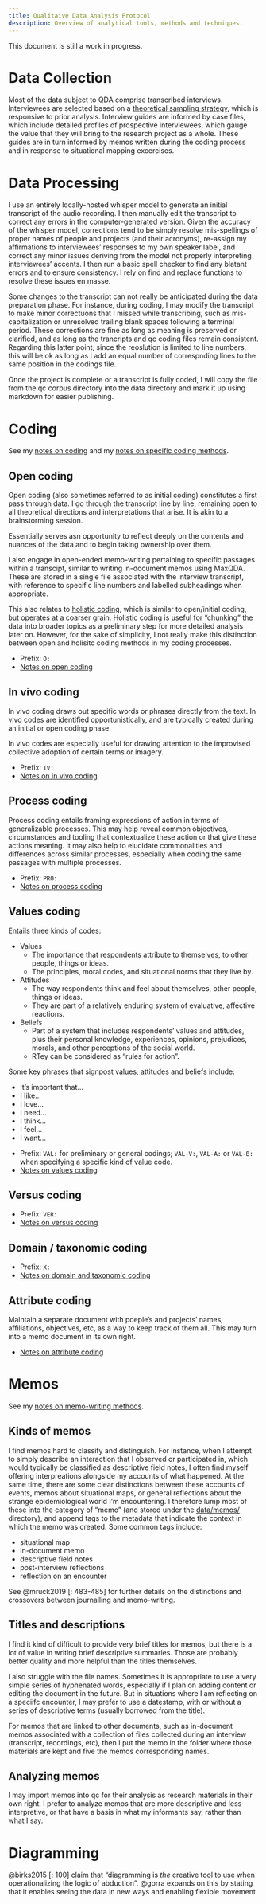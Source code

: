 ```yaml
---
title: Qualitaive Data Analysis Protocol
description: Overview of analytical tools, methods and techniques.
---
```


::: {.callout-note}
This document is still a work in progress.
:::

# Data Collection
Most of the data subject to QDA comprise transcribed interviews.
Interviewees are selected based on a [theoretical sampling strategy](case-selection.qmd#theoretical-sampling), which is responsive to prior analysis.
Interview guides are informed by case files, which include detailed profiles of prospective interviewees, which gauge the value that they will bring to the research project as a whole.
These guides are in turn informed by memos written during the coding process and in response to situational mapping excercises.

# Data Processing
I use an entirely locally-hosted whisper model to generate an initial transcript of the audio recording.
I then manually edit the transcript to correct any errors in the computer-generated version.
Given the accuracy of the whisper model, corrections tend to be simply resolve mis-spellings of proper names of people and projects (and their acronyms), re-assign my affirmations to interviewees' responses to my own speaker label, and correct any minor issues deriving from the model not properly interpreting interviewees' accents.
I then run a basic spell checker to find any blatant errors and to ensure consistency.
I rely on find and replace functions to resolve these issues en masse.

Some changes to the transcript can not really be anticipated during the data preparation phase.
For instance, during coding, I may modify the transcript to make minor correctuons that I missed while transcribing, such as mis-capitalization or unresolved trailing blank spaces following a terminal period.
These corrections are fine as long as meaning is preserved or clarified, and as long as the trancripts and qc coding files remain consistent.
Regarding this latter point, since the reoslution is limited to line numbers, this will be ok as long as I add an equal number of correspnding lines to the same position in the codings file.

Once the project is complete or a transcript is fully coded, I will copy the file from the qc corpus directory into the data directory and mark it up using markdown for easier publishing.

# Coding
See my [notes on coding](notes/methodology-notes.qmd#coding) and my [notes on specific coding methods](notes/coding-methods.qmd).

## Open coding
Open coding (also sometimes referred to as initial coding) constitutes a first pass through data.
I go through the transcript line by line, remaining open to all theoretical directions and interpretations that arise.
It is akin to a brainstorming session.

Essentially serves asn opportunity to reflect deeply on the contents and nuances of the data and to begin taking ownership over them.

I also engage in open-ended memo-writing pertaining to specific passages within a transcipt, similar to writing in-document memos using MaxQDA.
These are stored in a single file associated with the interview transcript, with reference to specific line numbers and labelled subheadings when appropriate.

This also relates to [holistic coding](notes/coding-methods.qmd#holistic-coding), which is similar to open/initial coding, but operates at a coarser grain.
Holistic coding is useful for "chunking" the data into broader topics as a preliminary step for more detailed analysis later on.
However, for the sake of simplicity, I not really make this distinction between open and holisitc coding methods in my coding processes.

- Prefix: `O:`
- [Notes on open coding](notes/coding-methods.qmd#initial-coding)

## In vivo coding
In vivo coding draws out specific words or phrases directly from the text.
In vivo codes are identified opportunistically, and are typically created during an initial or open coding phase.

In vivo codes are especially useful for drawing attention to the improvised collective adoption of certain terms or imagery.

- Prefix: `IV:`
- [Notes on in vivo coding](notes/coding-methods.qmd#in-vivo-coding)

## Process coding
Process coding entails framing expressions of action in terms of generalizable processes.
This may help reveal common objectives, circumstances and tooling that contextualize these action or that give these actions meaning.
It may also help to elucidate commonalities and differences across similar processes, especially when coding the same passages with multiple processes.

- Prefix: `PRO:`
- [Notes on process coding](notes/coding-methods.qmd#process-coding)

## Values coding
Entails three kinds of codes:

- Values
  - The importance that respondents attribute to themselves, to other people, things or ideas.
  - The principles, moral codes, and situational norms that they live by.
- Attitudes
  - The way respondents think and feel about themselves, other people, things or ideas.
  - They are part of a relatively enduring system of evaluative, affective reactions.
- Beliefs
  - Part of a system that includes respondents' values and attitudes, plus their personal knowledge, experiences, opinions, prejudices, morals, and other perceptions of the social world.
  - RTey can be considered as "rules for action".

Some key phrases that signpost values, attitudes and beliefs include:

- It’s important that...
- I like...
- I love...
- I need...
- I think...
- I feel...
- I want...

[]()

- Prefix: `VAL:` for preliminary or general codings; `VAL-V:`, `VAL-A:` or `VAL-B:` when specifying a specific kind of value code.
- [Notes on values coding](notes/coding-methods.qmd#values-coding)

## Versus coding

- Prefix: `VER:`
- [Notes on versus coding](notes/coding-methods.qmd#versus-coding)

## Domain / taxonomic coding

- Prefix: `X:`
- [Notes on domain and taxonomic coding](notes/coding-methods.qmd#domain-and-taxonomic-coding)


## Attribute coding
Maintain a separate document with poeple's and projects' names, affiliations, objectives, etc, as a way to keep track of them all.
This may turn into a memo document in its own right.

- [Notes on attribute coding](notes/coding-methods.qmd#attribute-coding)


# Memos
See my [notes on memo-writing methods](notes/methodology-notes.qmd#memos).

## Kinds of memos
I find memos hard to classify and distinguish.
For instance, when I attempt to simply describe an interaction that I observed or participated in, which would typically be classified as descriptive field notes, I often find myself offering interpreations alongside my accounts of what happened.
At the same time, there are some clear distinctions between these accounts of events, memos about situational maps, or general reflections about the strange epidemiological world I'm encountering.
I therefore lump most of these into the category of "memo" (and stored under the [data/memos/](data/memos/index.qmd) directory), and append tags to the metadata that indicate the context in which the memo was created.
Some common tags include:

- situational map
- in-document memo
- descriptive field notes
- post-interview reflections
- reflection on an encounter

See @mruck2019 [: 483-485] for further details on the distinctions and crossovers between journalling and memo-writing.

## Titles and descriptions
I find it kind of difficult to provide very brief titles for memos, but there is a lot of value in writing brief descriptive summaries.
Those are probably better quality and more helpful than the titles themselves.

I also struggle with the file names.
Sometimes it is appropriate to use a very simple series of hyphenated words, especially if I plan on adding content or editing the document in the future.
But in situations where I am reflecting on a speciifc encounter, I may prefer to use a datestamp, with or without a series of descriptive terms (usually borrowed from the title).

For memos that are linked to other documents, such as in-document memos associated with a collection of files collected during an interview (transcript, recordings, etc), then I put the memo in the folder where those materials are kept and five the memos corresponding names.

## Analyzing memos
I may import memos into qc for their analysis as research materials in their own right.
I prefer to analyze memos that are more descriptive and less interpretive, or that have a basis in what my informants say, rather than what I say.


# Diagramming
@birks2015 [: 100] claim that "diagramming is _the_ creative tool to use when operationalizing the logic of abduction".
@gorra expands on this by stating that it enables seeing the data in new ways and enabling flexible movement

